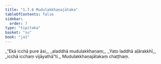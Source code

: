 ```yaml
---
title: "1.7.6 Mudulakkhaṇajātaka"
tableOfContents: false
sidebar:
  order: 7
type: "tipitaka"
basket: "su"
book: "ja1"
---
```



<DynamicBreadcrumb />

<Division number="66" book="ja1" bookNo="22" page="16">

<Paragraph number="145" type="verses" book="ja1">
_“Ekā icchā pure āsi,_  
_aladdhā mudulakkhaṇaṃ;_  
_Yato laddhā aḷārakkhī,_  
_icchā icchaṃ vijāyathā”ti._  


</Paragraph>
</Division>

<Paragraph number="146" type="center" book="ja1">
Mudulakkhaṇajātakaṃ chaṭṭhaṃ.
</Paragraph>